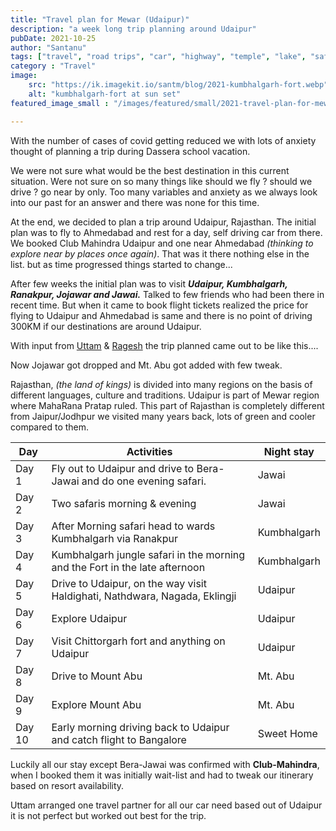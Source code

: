 ```yaml
---
title: "Travel plan for Mewar (Udaipur)"
description: "a week long trip planning around Udaipur"
pubDate: 2021-10-25
author: "Santanu"
tags: ["travel", "road trips", "car", "highway", "temple", "lake", "safari", "wild life", "rajasthan"]
category : "Travel"
image:
    src: "https://ik.imagekit.io/santm/blog/2021-kumbhalgarh-fort.webp"
    alt: "kumbhalgarh-fort at sun set"
featured_image_small : "/images/featured/small/2021-travel-plan-for-mewar.jpg"

---
```

With the number of cases of covid getting reduced we with lots of anxiety thought of planning a trip during  Dassera school vacation.

We were not sure what would be the best destination in this current situation. Were not sure on so many things like should we fly ? should we drive ? go near by only. Too many variables and anxiety as we always look into our past for an answer and there was none for this time. 

At the end, we decided to plan a trip around Udaipur, Rajasthan. The initial plan was to fly to Ahmedabad and rest for a day,  self driving car from there. We booked Club Mahindra Udaipur and one near Ahmedabad *(thinking to explore near by places once again)*. That was it there nothing else in the list. but as time progressed things started to change...

After few weeks the initial plan was to visit ***Udaipur, Kumbhalgarh, Ranakpur, Jojawar and Jawai.*** Talked to few friends who had been there in recent time. But when it came to book flight tickets realized the price for flying to Udaipur and Ahmedabad is same and there is no point of driving 300KM if our destinations are around Udaipur.

With input from [Uttam](https://indibirding.com/) & [Ragesh](https://www.instagram.com/the_travelling_biriyani_belly/) the trip planned came out to be like this....

Now Jojawar got dropped and Mt. Abu got added with few tweak. 

Rajasthan, *(the land of kings)* is divided into many regions on the basis of different languages, culture and traditions. Udaipur is part of Mewar region where MahaRana Pratap ruled. This part of Rajasthan is completely different from Jaipur/Jodhpur we visited many years back, lots of green and cooler compared to them.

|Day   | Activities| Night stay |
|------|-------------|---------------------------------|
Day 1 | Fly out to Udaipur and drive to Bera-Jawai and do one evening safari.|Jawai
Day 2 | Two safaris morning & evening |Jawai
Day 3 | After Morning safari head to wards Kumbhalgarh via Ranakpur  |Kumbhalgarh
Day 4 | Kumbhalgarh jungle safari in the morning and the Fort in the late afternoon |Kumbhalgarh
Day 5 | Drive to Udaipur, on the way visit Haldighati, Nathdwara, Nagada, Eklingji|Udaipur
Day 6 | Explore Udaipur |Udaipur
Day 7 | Visit Chittorgarh fort and anything on Udaipur |Udaipur
Day 8 |Drive to Mount Abu |Mt. Abu
Day 9 |Explore  Mount Abu |Mt. Abu
Day 10 |Early morning driving back to Udaipur and catch flight to Bangalore| Sweet Home 

Luckily all our stay except Bera-Jawai was confirmed with **Club-Mahindra**,  when I booked them it was initially wait-list and had to tweak our itinerary  based on resort availability.   

Uttam arranged one travel partner for all our car need based out of Udaipur it is not perfect but worked out best for the trip.